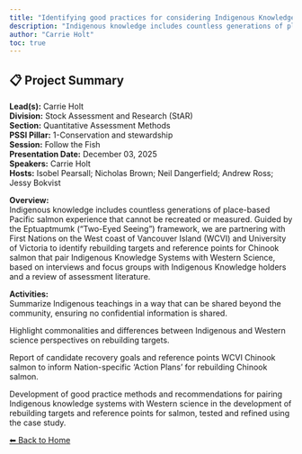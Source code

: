 ---
title: "Identifying good practices for considering Indigenous Knowledge in Rebuilding Plan targets and stock assessment reference poi"
description: "Indigenous knowledge includes countless generations of place-based Pacific salmon experience that cannot be recreated or measured. Guided by the Eptuaptmumk (“Two-Eyed Seeing”) framework, we are partnering with First Nations on the West coast of Vancouver Island (WCVI) and University of Victoria to identify rebuilding targets and reference points for Chinook salmon that pair Indigenous Knowledge Systems with Western Science, based on interviews and focus groups with Indigenous Knowledge holders and a review of assessment literature."
author: "Carrie Holt"
toc: true
---

## 📋 Project Summary

**Lead(s):** Carrie Holt  
**Division:** Stock Assessment and Research (StAR)  
**Section:** Quantitative Assessment Methods  
**PSSI Pillar:** 1-Conservation and stewardship  
**Session:** Follow the Fish  
**Presentation Date:** December 03, 2025  
**Speakers:** Carrie Holt  
**Hosts:** Isobel Pearsall; Nicholas Brown; Neil Dangerfield; Andrew Ross; Jessy Bokvist  

**Overview:**  
Indigenous knowledge includes countless generations of place-based Pacific salmon experience that cannot be recreated or measured. Guided by the Eptuaptmumk (“Two-Eyed Seeing”) framework, we are partnering with First Nations on the West coast of Vancouver Island (WCVI) and University of Victoria to identify rebuilding targets and reference points for Chinook salmon that pair Indigenous Knowledge Systems with Western Science, based on interviews and focus groups with Indigenous Knowledge holders and a review of assessment literature.   

**Activities:**  
Summarize Indigenous teachings in a way that can be shared beyond the community, ensuring no confidential information is shared.
Highlight commonalities and differences between Indigenous and Western science perspectives on rebuilding targets.
Report of candidate recovery goals and reference points WCVI Chinook salmon to inform Nation-specific 'Action Plans' for rebuilding Chinook salmon.
Development of good practice methods and recommendations for pairing Indigenous knowledge systems with Western science in the development of rebuilding targets and reference points for salmon, tested and refined using the case study.

[⬅ Back to Home](../index.qmd)
